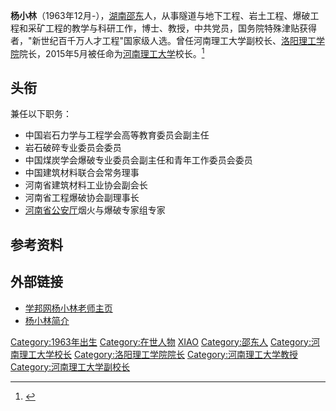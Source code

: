'''杨小林'''（1963年12月-），[[湖南|湖南]][[邵东|邵东]]人，从事隧道与地下工程、岩土工程、爆破工程和采矿工程的教学与科研工作，博士、教授，中共党员，国务院特殊津贴获得者，"新世纪百千万人才工程"国家级人选。曾任河南理工大学副校长、[[洛阳理工学院|洛阳理工学院]]院长，2015年5月被任命为[[河南理工大学|河南理工大学]]校长。<ref>{{cite web |url=http://wedding.dahebao.cn/news/html/471779.html |language= |title=河南十所高校换帅！为啥河师大新校长最受关注 |publisher=大河报 |date=2015-05-24 |accessdate= |deadurl=yes |archiveurl=https://archive.is/20150731032505/http://wedding.dahebao.cn/news/html/471779.html |archivedate=2015-07-31 }}</ref>

== 头衔 ==
兼任以下职务：
*中国岩石力学与工程学会高等教育委员会副主任
*岩石破碎专业委员会委员
*中国煤炭学会爆破专业委员会副主任和青年工作委员会委员
*中国建筑材料联合会常务理事
*河南省建筑材料工业协会副会长
*河南省工程爆破协会副理事长
*[[河南省公安厅|河南省公安厅]]烟火与爆破专家组专家

== 参考资料 ==
{{reflist}}

== 外部链接 ==
*[http://www.xuebang.com.cn/teacherId156457/ 学邦网杨小林老师主页]{{dead link|date=2018年3月 |bot=InternetArchiveBot |fix-attempted=yes }}
*[http://www.iteer.net/modules/people/singlelink.php?lid=40166 杨小林简介]{{Dead link|date=2020年6月 |bot=InternetArchiveBot |fix-attempted=yes }}

{{DEFAULTSORT:YANG杨}}
[[Category:1963年出生|Category:1963年出生]]
[[Category:在世人物|Category:在世人物]]
[[Category:杨姓|XIAO]]
[[Category:邵东人|Category:邵东人]]
[[Category:河南理工大学校长|Category:河南理工大学校长]]
[[Category:洛阳理工学院院长|Category:洛阳理工学院院长]]
[[Category:河南理工大学教授|Category:河南理工大学教授]]
[[Category:河南理工大学副校长|Category:河南理工大学副校长]]